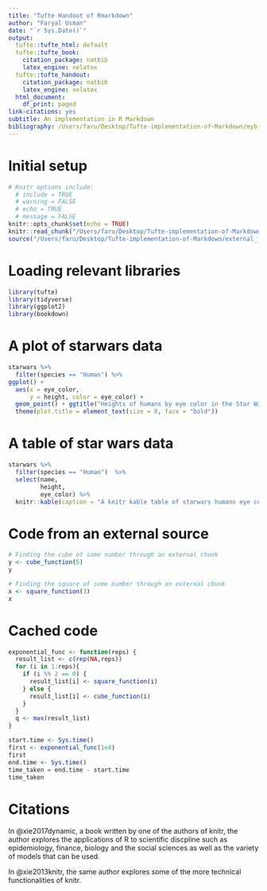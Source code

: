 ```yaml
---
title: "Tufte Handout of Rmarkdown"
author: "Faryal Usman"
date: "`r Sys.Date()`"
output:
  tufte::tufte_html: default
  tufte::tufte_book:
    citation_package: natbib
    latex_engine: xelatex
  tufte::tufte_handout:
    citation_package: natbib
    latex_engine: xelatex
  html_document:
    df_print: paged
link-citations: yes
subtitle: An implementation in R Markdown
bibliography: /Users/faru/Desktop/Tufte-implementation-of-Markdown/mybib2.bib
---
```



# Initial setup 
```r
# Knitr options include:
  # include = TRUE
  # warning = FALSE
  # echo = TRUE
  # message = FALSE 
knitr::opts_chunk$set(echo = TRUE)
knitr::read_chunk("/Users/faru/Desktop/Tufte-implementation-of-Markdown/external_file_chunk.r")
source("/Users/faru/Desktop/Tufte-implementation-of-Markdown/external_file_chunk.r")
```


# Loading relevant libraries 
```r
library(tufte)
library(tidyverse)
library(ggplot2)
library(bookdown)
```

# A plot of starwars data 
```r
starwars %>% 
  filter(species == "Human") %>% 
ggplot() +
  aes(x = eye_color, 
      y = height, color = eye_color) +
  geom_point() + ggtitle("Heights of humans by eye color in the Star Wars universe") + 
  theme(plot.title = element_text(size = 8, face = "bold"))
```





# A table of star wars data 
```r
starwars %>% 
  filter(species == "Human")  %>% 
  select(name, 
         height, 
         eye_color) %>% 
  knitr::kable(caption = "A knitr kable table of starwars humans eye color ")
```


# Code from an external source 
```r
# Finding the cube of some number through an external chunk 
y <- cube_function(5)
y

# Finding the square of some number through an external chunk 
x <- square_function(3)
x
```




# Cached code 
```r

exponential_func <- function(reps) {
  result_list <- c(rep(NA,reps))
  for (i in 1:reps){
    if (i %% 2 == 0) {
      result_list[i] <- square_function(i)
    } else {
      result_list[i] <- cube_function(i)
    }
  }
  q <- max(result_list)
}
```





```r
start.time <- Sys.time()
first <- exponential_func(1e4)
first
end.time <- Sys.time()
time_taken = end.time - start.time 
time_taken
```



# Citations
In @xie2017dynamic, a book written by one of the authors of knitr, the author explores the applications of R to scientific discpline such as epidemiology, finance, biology and the social sciences as well as the variety of models that can be used.

In @xie2013knitr, the same author explores some of the more technical functionalities of knitr.
